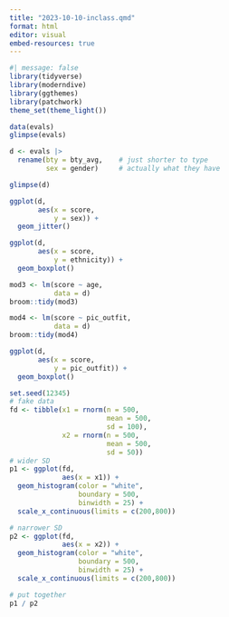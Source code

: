 ```yaml
---
title: "2023-10-10-inclass.qmd"
format: html
editor: visual
embed-resources: true
---
```


```r
#| message: false
library(tidyverse)
library(moderndive)
library(ggthemes)
library(patchwork)
theme_set(theme_light())
```

```r
data(evals)
glimpse(evals)
```

```r
d <- evals |>
  rename(bty = bty_avg,    # just shorter to type
         sex = gender)     # actually what they have

glimpse(d)
```

```r
ggplot(d,
       aes(x = score,
           y = sex)) +
  geom_jitter()
```

```r
ggplot(d,
       aes(x = score,
           y = ethnicity)) +
  geom_boxplot()
```

```r
mod3 <- lm(score ~ age,
           data = d)
broom::tidy(mod3)
```

```r
mod4 <- lm(score ~ pic_outfit,
           data = d)
broom::tidy(mod4)
```

```r
ggplot(d,
       aes(x = score,
           y = pic_outfit)) +
  geom_boxplot()
```

```r
set.seed(12345)
# fake data
fd <- tibble(x1 = rnorm(n = 500,
                        mean = 500,
                        sd = 100),
             x2 = rnorm(n = 500,
                        mean = 500,
                        sd = 50))
# wider SD
p1 <- ggplot(fd,
             aes(x = x1)) +
  geom_histogram(color = "white",
                 boundary = 500,
                 binwidth = 25) +
  scale_x_continuous(limits = c(200,800))

# narrower SD
p2 <- ggplot(fd,
             aes(x = x2)) +
  geom_histogram(color = "white",
                 boundary = 500,
                 binwidth = 25) +
  scale_x_continuous(limits = c(200,800))

# put together
p1 / p2
```

